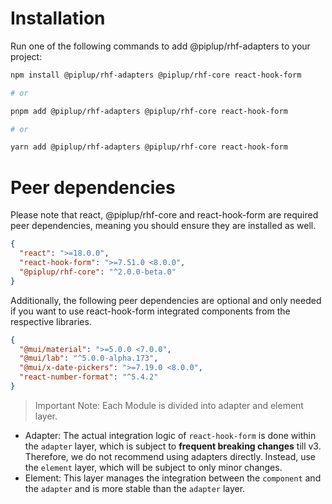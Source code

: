 
<Meta title="RHF-Adapters/Installation" />

# Installation

Run one of the following commands to add @piplup/rhf-adapters to your project:

```bash
npm install @piplup/rhf-adapters @piplup/rhf-core react-hook-form

# or

pnpm add @piplup/rhf-adapters @piplup/rhf-core react-hook-form

# or

yarn add @piplup/rhf-adapters @piplup/rhf-core react-hook-form
```

# Peer dependencies

Please note that react, @piplup/rhf-core and react-hook-form are required peer dependencies, meaning you should ensure they are installed as well.

```json
{
  "react": ">=18.0.0",
  "react-hook-form": ">=7.51.0 <8.0.0",
  "@piplup/rhf-core": "^2.0.0-beta.0"
}
```

Additionally, the following peer dependencies are optional and only needed if you want to use react-hook-form integrated components from the respective libraries.

```json
{
  "@mui/material": ">=5.0.0 <7.0.0",
  "@mui/lab": "^5.0.0-alpha.173",
  "@mui/x-date-pickers": ">=7.19.0 <8.0.0",
  "react-number-format": "^5.4.2"
}
```

> Important Note:
> Each Module is divided into adapter and element layer.

- Adapter: The actual integration logic of `react-hook-form` is done within the `adapter` layer, which is subject to **frequent breaking changes** till v3. Therefore, we do not recommend using adapters directly. Instead, use the `element` layer, which will be subject to only minor changes.
- Element: This layer manages the integration between the `component` and the `adapter` and is more stable than the `adapter` layer.
